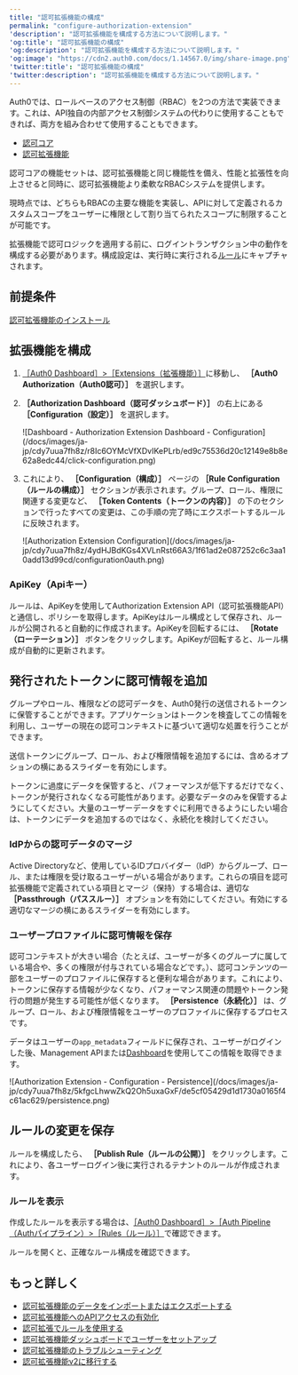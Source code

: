 ```yaml
---
title: "認可拡張機能の構成"
permalink: "configure-authorization-extension"
'description': "認可拡張機能を構成する方法について説明します。"
'og:title': "認可拡張機能の構成"
'og:description': "認可拡張機能を構成する方法について説明します。"
'og:image': "https://cdn2.auth0.com/docs/1.14567.0/img/share-image.png"
'twitter:title': "認可拡張機能の構成"
'twitter:description': "認可拡張機能を構成する方法について説明します。"
---
```


<Callout icon="file-lines" color="#0EA5E9" iconType="regular">

Auth0では、ロールベースのアクセス制御（RBAC）を2つの方法で実装できます。これは、API独自の内部アクセス制御システムの代わりに使用することもできれば、両方を組み合わせて使用することもできます。

* [認可コア](/docs/ja-jp/manage-users/access-control/rbac)
* [認可拡張機能](/docs/ja-jp/customize/extensions/authorization-extension)

認可コアの機能セットは、認可拡張機能と同じ機能性を備え、性能と拡張性を向上させると同時に、認可拡張機能より柔軟なRBACシステムを提供します。

現時点では、どちらもRBACの主要な機能を実装し、APIに対して定義されるカスタムスコープをユーザーに権限として割り当てられたスコープに制限することが可能です。

</Callout>

拡張機能で認可ロジックを適用する前に、ログイントランザクション中の動作を構成する必要があります。構成設定は、実行時に実行される[ルール](/docs/ja-jp/customize/rules)にキャプチャされます。

## 前提条件

[認可拡張機能のインストール](/docs/ja-jp/customize/extensions/authorization-extension/migrate-to-authorization-extension-v2)

## 拡張機能を構成

1. [［Auth0 Dashboard］>［Extensions（拡張機能）］](https://manage.auth0.com/#/extensions)に移動し、 **［Auth0 Authorization（Auth0認可）］** を選択します。
2. **［Authorization Dashboard（認可ダッシュボード）］** の右上にある **［Configuration（設定）］** を選択します。

   <Frame>![Dashboard - Authorization Extension Dashboard - Configuration](/docs/images/ja-jp/cdy7uua7fh8z/r8Ic6OYMcVfXDvIKePLrb/ed9c75536d20c12149e8b8e62a8edc44/click-configuration.png)</Frame>

3. これにより、 **［Configuration（構成）］** ページの **［Rule Configuration（ルールの構成）］** セクションが表示されます。グループ、ロール、権限に関連する変更など、 **［Token Contents（トークンの内容）］** の下のセクションで行ったすべての変更は、この手順の完了時にエクスポートするルールに反映されます。

   <Frame>![Authorization Extension Configuration](/docs/images/ja-jp/cdy7uua7fh8z/4ydHJBdKGs4XVLnRst66A3/1f61ad2e087252c6c3aa10add13d99cd/configuration0auth.png)</Frame>

### ApiKey（Apiキー）

ルールは、ApiKeyを使用してAuthorization Extension API（認可拡張機能API）と通信し、ポリシーを取得します。ApiKeyはルール構成として保存され、ルールが公開されると自動的に作成されます。ApiKeyを回転するには、 **［Rotate（ローテーション）］** ボタンをクリックします。ApiKeyが回転すると、ルール構成が自動的に更新されます。

## 発行されたトークンに認可情報を追加

グループやロール、権限などの認可データを、Auth0発行の送信されるトークンに保管することができます。アプリケーションはトークンを検査してこの情報を利用し、ユーザーの現在の認可コンテキストに基づいて適切な処置を行うことができます。

送信トークンにグループ、ロール、および権限情報を追加するには、含めるオプションの横にあるスライダーを有効にします。

<Warning>

トークンに過度にデータを保管すると、パフォーマンスが低下するだけでなく、トークンが発行されなくなる可能性があります。必要なデータのみを保管するようにしてください。大量のユーザーデータをすぐに利用できるようにしたい場合は、トークンにデータを追加するのではなく、永続化を検討してください。

</Warning>

### IdPからの認可データのマージ

Active Directoryなど、使用しているIDプロバイダー（<Tooltip data-tooltip-id="react-containers-DefinitionTooltip-2" href="/docs/ja-jp/glossary?term=idp" tip="IDプロバイダー（IdP）: デジタルIDを保存および管理するサービス。" cta="用語集の表示">IdP</Tooltip>）からグループ、ロール、または権限を受け取るユーザーがいる場合があります。これらの項目を認可拡張機能で定義されている項目とマージ（保持）する場合は、適切な **［Passthrough（パススルー）］** オプションを有効にしてください。有効にする適切なマージの横にあるスライダーを有効にします。

### ユーザープロファイルに認可情報を保存

認可コンテキストが大きい場合（たとえば、ユーザーが多くのグループに属している場合や、多くの権限が付与されている場合などです。）、認可コンテンツの一部をユーザーのプロファイルに保存すると便利な場合があります。これにより、トークンに保存する情報が少なくなり、パフォーマンス関連の問題やトークン発行の問題が発生する可能性が低くなります。 **［Persistence（永続化）］** は、グループ、ロール、および権限情報をユーザーのプロファイルに保存するプロセスです。

データはユーザーの`app_metadata`フィールドに保存され、ユーザーがログインした後、<Tooltip data-tooltip-id="react-containers-DefinitionTooltip-0" href="/docs/ja-jp/glossary?term=management-api" tip="Management API: 顧客が管理タスクを実行できるようにするための製品。" cta="用語集の表示">Management API</Tooltip>または[Dashboard](https://manage.auth0.com/#/users)を使用してこの情報を取得できます。

<Frame>![Authorization Extension - Configuration - Persistence](/docs/images/ja-jp/cdy7uua7fh8z/5kfgcLhwwZkQ2Oh5uxaGxF/de5cf05429d1d1730a0165f4c61ac629/persistence.png)</Frame>

## ルールの変更を保存

ルールを構成したら、 **［Publish Rule（ルールの公開）］** をクリックします。これにより、各ユーザーログイン後に実行されるテナントのルールが作成されます。

### ルールを表示

作成したルールを表示する場合は、[［Auth0 Dashboard］>［Auth Pipeline（Authパイプライン）>［Rules（ルール）］](https://manage.auth0.com/#/rules)で確認できます。

ルールを開くと、正確なルール構成を確認できます。

## もっと詳しく

* [認可拡張機能のデータをインポートまたはエクスポートする](/docs/ja-jp/customize/extensions/authorization-extension/import-and-export-authorization-extension-data)
* [認可拡張機能へのAPIアクセスの有効化](/docs/ja-jp/customize/extensions/authorization-extension/enable-api-access-to-authorization-extension)
* [認可拡張でルールを使用する](/docs/ja-jp/customize/extensions/authorization-extension/use-rules-with-the-authorization-extension)
* [認可拡張機能ダッシュボードでユーザーをセットアップ](/docs/ja-jp/customize/extensions/authorization-extension/set-up-authorization-extension-users)
* [認可拡張機能のトラブルシューティング](/docs/ja-jp/troubleshoot/authentication-issues/troubleshoot-authorization-extension)
* [認可拡張機能v2に移行する](/docs/ja-jp/customize/extensions/authorization-extension/migrate-to-authorization-extension-v2)